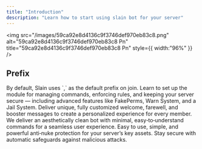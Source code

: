```yaml
---
title: "Introduction"
description: "Learn how to start using slain bot for your server"
---
```


<img
  src="/images/59ca92e8d4136c9f3746def970eb83c8.png"
  alt="59ca92e8d4136c9f3746def970eb83c8 Pn"
  title="59ca92e8d4136c9f3746def970eb83c8 Pn"
  style={{ width:"96%" }}
/>

## Prefix

<Info>
  By default, Slain uses `,` as the default prefix on join.
</Info>

<Columns cols={2}>
  <Card title="Moderation" icon="hammer">
    Learn to set up the module for managing commands, enforcing rules, and keeping your server secure — including advanced features like FakePerms, Warn System, and a Jail System.
  </Card>
  <Card title="Configuration" icon="gear">
    Deliver unique, fully customized welcome, farewell, and booster messages to create a personalized experience for every member.
  </Card>
  <Card title="Clean UI" icon="brush">
    We deliver an aesthetically clean bot with minimal, easy‑to‑understand commands for a seamless user experience.
  </Card>
  <Card title="Antinuke" icon="shield">
    Easy to use, simple, and powerful anti‑nuke protection for your server’s key assets. Stay secure with automatic safeguards against malicious attacks.
  </Card>
</Columns>